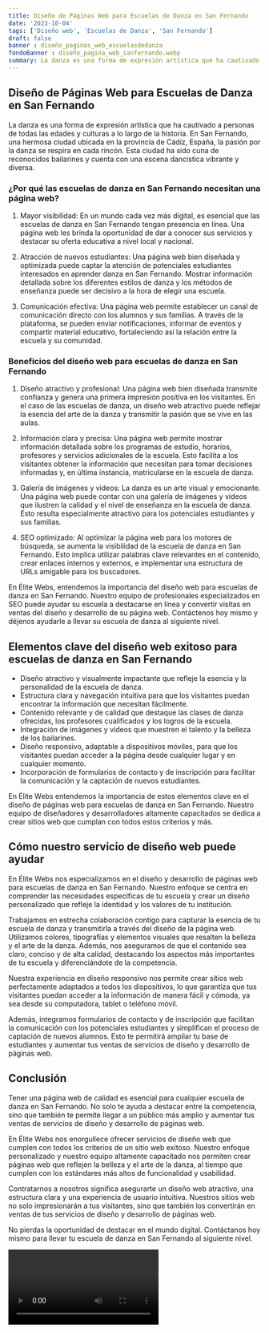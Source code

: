 ```yaml
---
title: Diseño de Páginas Web para Escuelas de Danza en San Fernando
date: '2023-10-04'
tags: ['Diseño web', 'Escuelas de Danza', 'San Fernando']
draft: false
banner : diseño_paginas_web_escuelasdedanza
fondoBanner : diseño_pagina_web_sanfernando.webp
summary: La danza es una forma de expresión artística que ha cautivado a personas de todas las edades y culturas a lo largo de la historia. En San Fernando, una hermosa ciudad ubicada en la provincia de Cádiz, España, la pasión por la danza se respira en cada rincón. Esta ciudad ha sido cuna de reconocidos bailarines y cuenta con una escena dancística vibrante y diversa.
---
```


## Diseño de Páginas Web para Escuelas de Danza en San Fernando

La danza es una forma de expresión artística que ha cautivado a personas de todas las edades y culturas a lo largo de la historia. En San Fernando, una hermosa ciudad ubicada en la provincia de Cádiz, España, la pasión por la danza se respira en cada rincón. Esta ciudad ha sido cuna de reconocidos bailarines y cuenta con una escena dancística vibrante y diversa.

### ¿Por qué las escuelas de danza en San Fernando necesitan una página web?

1. Mayor visibilidad: En un mundo cada vez más digital, es esencial que las escuelas de danza en San Fernando tengan presencia en línea. Una página web les brinda la oportunidad de dar a conocer sus servicios y destacar su oferta educativa a nivel local y nacional.

2. Atracción de nuevos estudiantes: Una página web bien diseñada y optimizada puede captar la atención de potenciales estudiantes interesados en aprender danza en San Fernando. Mostrar información detallada sobre los diferentes estilos de danza y los métodos de enseñanza puede ser decisivo a la hora de elegir una escuela.

3. Comunicación efectiva: Una página web permite establecer un canal de comunicación directo con los alumnos y sus familias. A través de la plataforma, se pueden enviar notificaciones, informar de eventos y compartir material educativo, fortaleciendo así la relación entre la escuela y su comunidad.

### Beneficios del diseño web para escuelas de danza en San Fernando

1. Diseño atractivo y profesional: Una página web bien diseñada transmite confianza y genera una primera impresión positiva en los visitantes. En el caso de las escuelas de danza, un diseño web atractivo puede reflejar la esencia del arte de la danza y transmitir la pasión que se vive en las aulas.

2. Información clara y precisa: Una página web permite mostrar información detallada sobre los programas de estudio, horarios, profesores y servicios adicionales de la escuela. Esto facilita a los visitantes obtener la información que necesitan para tomar decisiones informadas y, en última instancia, matricularse en la escuela de danza.

3. Galería de imágenes y videos: La danza es un arte visual y emocionante. Una página web puede contar con una galería de imágenes y videos que ilustren la calidad y el nivel de enseñanza en la escuela de danza. Esto resulta especialmente atractivo para los potenciales estudiantes y sus familias.

4. SEO optimizado: Al optimizar la página web para los motores de búsqueda, se aumenta la visibilidad de la escuela de danza en San Fernando. Esto implica utilizar palabras clave relevantes en el contenido, crear enlaces internos y externos, e implementar una estructura de URLs amigable para los buscadores.

En Élite Webs, entendemos la importancia del diseño web para escuelas de danza en San Fernando. Nuestro equipo de profesionales especializados en SEO puede ayudar su escuela a destacarse en línea y convertir visitas en ventas del diseño y desarrollo de su página web. Contáctenos hoy mismo y déjenos ayudarle a llevar su escuela de danza al siguiente nivel.

<GifSeo />

<Cta />

## Elementos clave del diseño web exitoso para escuelas de danza en San Fernando

- Diseño atractivo y visualmente impactante que refleje la esencia y la personalidad de la escuela de danza.
- Estructura clara y navegación intuitiva para que los visitantes puedan encontrar la información que necesitan fácilmente.
- Contenido relevante y de calidad que destaque las clases de danza ofrecidas, los profesores cualificados y los logros de la escuela.
- Integración de imágenes y videos que muestren el talento y la belleza de los bailarines.
- Diseño responsivo, adaptable a dispositivos móviles, para que los visitantes puedan acceder a la página desde cualquier lugar y en cualquier momento.
- Incorporación de formularios de contacto y de inscripción para facilitar la comunicación y la captación de nuevos estudiantes.

En Élite Webs entendemos la importancia de estos elementos clave en el diseño de páginas web para escuelas de danza en San Fernando. Nuestro equipo de diseñadores y desarrolladores altamente capacitados se dedica a crear sitios web que cumplan con todos estos criterios y más.

## Cómo nuestro servicio de diseño web puede ayudar

En Élite Webs nos especializamos en el diseño y desarrollo de páginas web para escuelas de danza en San Fernando. Nuestro enfoque se centra en comprender las necesidades específicas de tu escuela y crear un diseño personalizado que refleje la identidad y los valores de tu institución.

Trabajamos en estrecha colaboración contigo para capturar la esencia de tu escuela de danza y transmitirla a través del diseño de la página web. Utilizamos colores, tipografías y elementos visuales que resalten la belleza y el arte de la danza. Además, nos aseguramos de que el contenido sea claro, conciso y de alta calidad, destacando los aspectos más importantes de tu escuela y diferenciándote de la competencia.

Nuestra experiencia en diseño responsivo nos permite crear sitios web perfectamente adaptados a todos los dispositivos, lo que garantiza que tus visitantes puedan acceder a la información de manera fácil y cómoda, ya sea desde su computadora, tablet o teléfono móvil.

Además, integramos formularios de contacto y de inscripción que facilitan la comunicación con los potenciales estudiantes y simplifican el proceso de captación de nuevos alumnos. Esto te permitirá ampliar tu base de estudiantes y aumentar tus ventas de servicios de diseño y desarrollo de páginas web.

## Conclusión

Tener una página web de calidad es esencial para cualquier escuela de danza en San Fernando. No solo te ayuda a destacar entre la competencia, sino que también te permite llegar a un público más amplio y aumentar tus ventas de servicios de diseño y desarrollo de páginas web.

En Élite Webs nos enorgullece ofrecer servicios de diseño web que cumplen con todos los criterios de un sitio web exitoso. Nuestro enfoque personalizado y nuestro equipo altamente capacitado nos permiten crear páginas web que reflejen la belleza y el arte de la danza, al tiempo que cumplen con los estándares más altos de funcionalidad y usabilidad.

Contratarnos a nosotros significa asegurarte un diseño web atractivo, una estructura clara y una experiencia de usuario intuitiva. Nuestros sitios web no solo impresionarán a tus visitantes, sino que también los convertirán en ventas de tus servicios de diseño y desarrollo de páginas web.

No pierdas la oportunidad de destacar en el mundo digital. Contáctanos hoy mismo para llevar tu escuela de danza en San Fernando al siguiente nivel.

<Video />

<CtaBot job='Escuelas de Danza' city='San Fernando'/>

<Gmaps query='San Fernando+españa+maps' />